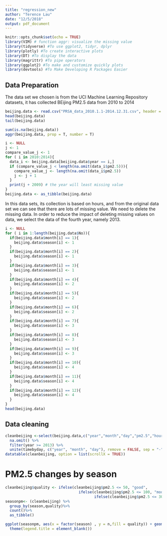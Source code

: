 ```yaml
---
title: "regression_new"
author: "Terence Lau"
date: "12/5/2018"
output: pdf_document
---
```


```r
knitr::opts_chunk$set(echo = TRUE)
library(VIM) # function aggr: visualize the missing value 
library(tidyverse) #To use ggplot2, tidyr, dplyr
library(plotly) #To create interactive plots
library(DT) #To display the data
library(magrittr) #To pipe operators
library(ggplot2) #To make and customize quickly plots
library(devtools) #To Make Developing R Packages Easier
```

## Data Preparation 

The data set we chosen is from the UCI Machine Learning Repository datasets, it has collected BEijing PM2.5 data from 2010 to 2014 
```r
beijing.data <- read.csv("PRSA_data_2010.1.1-2014.12.31.csv", header = T) # load the data set
head(beijing.data)
tail(beijing.data)

sum(is.na(beijing.data))
aggr(beijing.data, prop = T, number = T)

i <- NULL
j <- 1
compare_value_j <- 1
for ( i in 2010:2014){
  data_i <- beijing.data[beijing.data$year == i,]
  if (compare_value_j < length(na.omit(data_i$pm2.5))){
    compare_value_j <- length(na.omit(data_i$pm2.5))
    j <- j + 1
  }
  print(j + 2009) # the year will least missing value 
}
beijing.data <- as_tibble(beijing.data)
```

In this data sets, its collection is based on hours, and from the original data set we can see that there are lots of missing value. We need to delete the missing data. In order to reduce the impact of deleting missing values on data, we select the data of the fourth year, namely 2013. 

```r
i <- NULL
for ( i in 1:length(beijing.data$No)){
  if(beijing.data$month[i] == 1){
    beijing.data$season[i] <- 1
  }
  if(beijing.data$month[i] == 2){
    beijing.data$season[i] <- 1
  }
  if(beijing.data$month[i] == 3){
    beijing.data$season[i] <- 1
  }
  if(beijing.data$month[i] == 4){
    beijing.data$season[i] <- 2
  }
  if(beijing.data$month[i] == 5){
    beijing.data$season[i] <- 2
  }
  if(beijing.data$month[i] == 6){
    beijing.data$season[i] <- 2
  }
  if(beijing.data$month[i] == 7){
    beijing.data$season[i] <- 3
  }
  if(beijing.data$month[i] == 8){
    beijing.data$season[i] <- 3
  }
  if(beijing.data$month[i] == 9){
    beijing.data$season[i] <- 3
  }
  if(beijing.data$month[i] == 10){
    beijing.data$season[i] <- 4
  }
  if(beijing.data$month[i] == 11){
    beijing.data$season[i] <- 4
  }
  if(beijing.data$month[i] == 12){
    beijing.data$season[i] <- 4
  }
}
head(beijing.data)
```
## Data cleaning 

```r
cleanbeijing <-select(beijing.data,c("year","month","day","pm2.5","hour","season", "TEMP","PRES", "cbwd","Iws")) %>% 
  na.omit() %>% 
  filter(year >= 2013) %>%
  unite(timebyday, c("year", "month", "day"), remove = FALSE, sep = "-")
datatable(cleanbeijing, option = list(scrollX = TRUE))
```

# PM2.5 changes by season
```r
cleanbeijing$quality <- ifelse(cleanbeijing$pm2.5 <= 50, "good", 
                                 ifelse(cleanbeijing$pm2.5 <= 100, "moderate", 
                                        ifelse(cleanbeijing$pm2.5 <= 300, "unhealthy", "posisonous")))
seasonpm<- (cleanbeijing) %>%
  group_by(season,quality)%>%
  count()%>%
  as_tibble()

ggplot(seasonpm, aes(x = factor(season) , y = n,fill = quality)) + geom_bar(stat = 'identity', position = 'fill')+
  theme(legend.title = element_blank())

```
